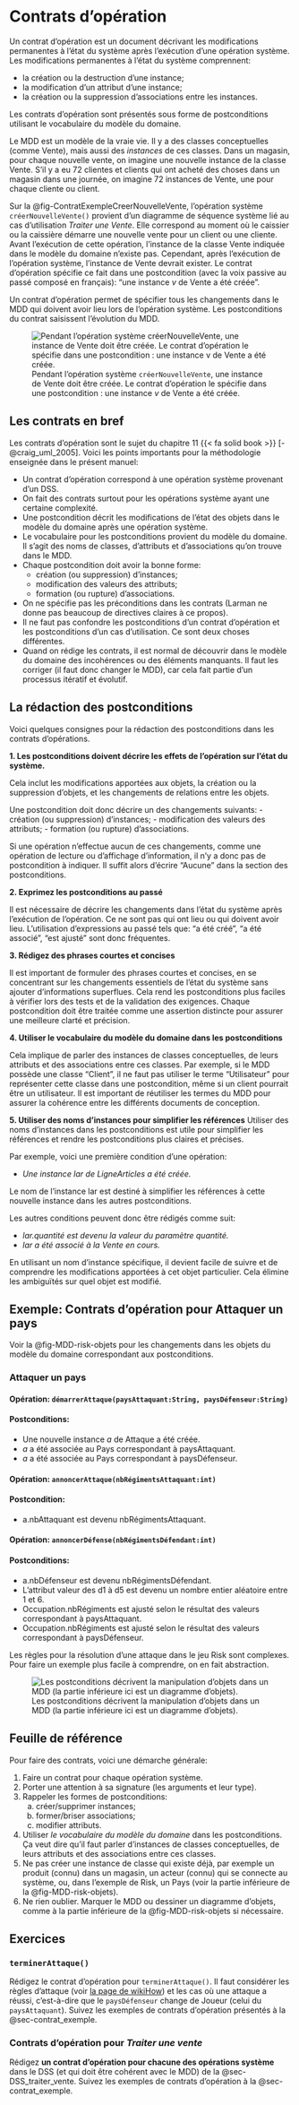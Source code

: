 # Contrats d'opération {#sec-contrats}

Un contrat d'opération est un document décrivant les modifications permanentes à l'état du système après l'exécution d'une opération système.
Les modifications permanentes à l'état du système comprennent:

- la création ou la destruction d'une instance;
- la modification d'un attribut d'une instance;
- la création ou la suppression d'associations entre les instances.

Les contrats d'opération sont présentés sous forme de postconditions utilisant le vocabulaire du modèle du domaine.

::: {.callout-important}
Le MDD est un modèle de la vraie vie.
Il y a des classes conceptuelles (comme Vente), mais aussi des *instances* de ces classes.
Dans un magasin, pour chaque nouvelle vente, on imagine une nouvelle instance de la classe Vente.
S'il y a eu 72 clientes et clients qui ont acheté des choses dans un magasin dans une journée, on imagine 72 instances de Vente, une pour chaque cliente ou client.
:::

Sur la @fig-ContratExempleCreerNouvelleVente, l'opération système `créerNouvelleVente()` provient d'un diagramme de séquence système lié au cas d'utilisation *Traiter une Vente*.
Elle correspond au moment où le caissier ou la caissière démarre une nouvelle vente pour un client ou une cliente.
Avant l'exécution de cette opération, l'instance de la classe Vente indiquée dans le modèle du domaine n'existe pas.
Cependant, après l'exécution de l'opération système, l'instance de Vente devrait exister.
Le contrat d'opération spécifie ce fait dans une postcondition (avec la voix passive au passé composé en français): "une instance *v* de Vente a été créée".

Un contrat d'opération permet de spécifier tous les changements dans le MDD qui doivent avoir lieu lors de l'opération système. Les postconditions du contrat saisissent l'évolution du MDD.

![Pendant l'opération système `créerNouvelleVente`, une instance de Vente doit être créée. Le contrat d'opération le spécifie dans une postcondition : une instance *v* de Vente a été créée.](images/Contrats-survol_export.svg){#fig-ContratExempleCreerNouvelleVente}

## Les contrats en bref

Les contrats d'opération sont le sujet du chapitre 11\ {{< fa solid book >}}\ [-@craig_uml_2005].
Voici les points importants pour la méthodologie enseignée dans le présent manuel:

- Un contrat d'opération correspond à une opération système provenant d'un DSS.
- On fait des contrats surtout pour les opérations système ayant une certaine complexité.
- Une postcondition décrit les modifications de l'état des objets dans le modèle du domaine après une opération système.
- Le vocabulaire pour les postconditions provient du modèle du domaine. Il s'agit des noms de classes, d'attributs et d'associations qu'on trouve dans le MDD.
- Chaque postcondition doit avoir la bonne forme:
  - création (ou suppression) d'instances;
  - modification des valeurs des attributs;
  - formation (ou rupture) d'associations.
- On ne spécifie pas les préconditions dans les contrats (Larman ne donne pas beaucoup de directives claires à ce propos).
- Il ne faut pas confondre les postconditions d'un contrat d'opération et les postconditions d'un cas d'utilisation. Ce sont deux choses différentes.
- Quand on rédige les contrats, il est normal de découvrir dans le modèle du domaine des incohérences ou des éléments manquants.
Il faut les corriger (il faut donc changer le MDD), car cela fait partie d'un processus itératif et évolutif.

## La rédaction des postconditions

Voici quelques consignes pour la rédaction des postconditions dans les contrats d'opérations.

**1. Les postconditions doivent décrire les effets de l'opération sur l'état du système.**

Cela inclut les modifications apportées aux objets, la création ou la suppression d'objets, et les changements de relations entre les objets.

Une postcondition doit donc décrire un des changements suivants:
- création (ou suppression) d'instances;
- modification des valeurs des attributs;
- formation (ou rupture) d'associations.

Si une opération n'effectue aucun de ces changements, comme une opération de lecture ou d'affichage d'information, il n'y a donc pas de postcondition à indiquer. Il suffit alors d'écrire "Aucune" dans la section des postconditions.

**2. Exprimez les postconditions au passé**

Il est nécessaire de décrire les changements dans l'état du système après l'exécution de l'opération. Ce ne sont pas qui ont lieu ou qui doivent avoir lieu. L'utilisation d'expressions au passé tels que: "a été créé", "a été associé", "est ajusté" sont donc fréquentes.

**3. Rédigez des phrases courtes et concises**

Il est important de formuler des phrases courtes et concises, en se concentrant sur les changements essentiels de l'état du système sans ajouter d’informations superflues. Cela rend les postconditions plus faciles à vérifier lors des tests et de la validation des exigences. Chaque postcondition doit être traitée comme une assertion distincte pour assurer une meilleure clarté et précision.

**4. Utiliser le vocabulaire du modèle du domaine dans les postconditions**

Cela implique de parler des instances de classes conceptuelles, de leurs attributs et des associations entre ces classes. Par exemple, si le MDD possède une classe "Client", il ne faut pas utiliser le terme "Utilisateur" pour représenter cette classe dans une postcondition, même si un client pourrait être un utilisateur. Il est important de réutiliser les termes du MDD pour assurer la cohérence entre les différents documents de conception.

**5. Utiliser des noms d'instances pour simplifier les références**
Utiliser des noms d'instances dans les postconditions est utile pour simplifier les références et rendre les postconditions plus claires et précises. 

Par exemple, voici une première condition d'une opération:

- *Une instance lar de LigneArticles a été créée.*

Le nom de l’instance lar est destiné à simplifier les références à cette nouvelle instance dans les autres postconditions.

Les autres conditions peuvent donc être rédigés comme suit:

- *lar.quantité est devenu la valeur du paramètre quantité.*
- *lar a été associé à la Vente en cours.*

En utilisant un nom d'instance spécifique, il devient facile de suivre et de comprendre les modifications apportées à cet objet particulier. Cela élimine les ambiguïtés sur quel objet est modifié.

## Exemple: Contrats d'opération pour Attaquer un pays {#sec-contrat_exemple}

Voir la @fig-MDD-risk-objets pour les changements dans les objets du modèle du domaine correspondant aux postconditions.

### Attaquer un pays {.unnumbered .unlisted}

#### Opération: `démarrerAttaque(paysAttaquant:String, paysDéfenseur:String)` {.unnumbered .unlisted}

#### Postconditions: {.unnumbered .unlisted}

- Une nouvelle instance *a* de Attaque a été créée.
- *a* a été associée au Pays correspondant à paysAttaquant.
- *a* a été associée au Pays correspondant à paysDéfenseur.

#### Opération: `annoncerAttaque(nbRégimentsAttaquant:int)` {.unnumbered .unlisted}

#### Postcondition: {.unnumbered .unlisted}

- a.nbAttaquant est devenu nbRégimentsAttaquant.

#### Opération: `annoncerDéfense(nbRégimentsDéfendant:int)` {.unnumbered .unlisted}

#### Postconditions: {.unnumbered .unlisted}

- a.nbDéfenseur est devenu nbRégimentsDéfendant.
- L'attribut valeur des d1 à d5 est devenu un nombre entier aléatoire entre 1 et 6.
- Occupation.nbRégiments est ajusté selon le résultat des valeurs correspondant à paysAttaquant.
- Occupation.nbRégiments est ajusté selon le résultat des valeurs correspondant à paysDéfenseur.

::: {.callout-important}
Les règles pour la résolution d'une attaque dans le jeu Risk sont complexes.
Pour faire un exemple plus facile à comprendre, on en fait abstraction.
:::

<!-- Draw.io svg contient du texte en SVG qui ne se présente pas bien lors de la conversion vers PDF (on obtien "Text is not SVG - cannot display"). Alors, on exporte manuellement une version du SVG ayant du texte compatible (tout en gardant l'original). Cela n'est pas idéal, mais c'est une solution. Voir https://www.diagrams.net/doc/faq/svg-export-text-problems et l'option "convert labels to SVG" -->
![Les postconditions décrivent la manipulation d'objets dans un MDD (la partie inférieure ici est un diagramme d'objets).](images/MDD-Risk-contrats_export.svg){#fig-MDD-risk-objets}

## Feuille de référence

Pour faire des contrats, voici une démarche générale:

1. Faire un contrat pour chaque opération système.
1. Porter une attention à sa signature (les arguments et leur type).
1. Rappeler les formes de postconditions:
   a) créer/supprimer instances;
   a) former/briser associations;
   a) modifier attributs.
1. Utiliser *le vocabulaire du modèle du domaine* dans les postconditions.
Ça veut dire qu'il faut parler d'instances de classes conceptuelles, de leurs attributs et des associations entre ces classes.
1. Ne pas créer une instance de classe qui existe déjà, par exemple un produit (connu) dans un magasin, un acteur (connu) qui se connecte au système, ou, dans l'exemple de Risk, un Pays (voir la partie inférieure de la @fig-MDD-risk-objets).
1. Ne rien oublier. Marquer le MDD ou dessiner un diagramme d'objets, comme à la partie inférieure de la @fig-MDD-risk-objets si nécessaire.

## Exercices

::: {#exr-contrat_Terminer_attaque}
### `terminerAttaque()`

Rédigez le contrat d'opération pour `terminerAttaque()`.
Il faut considérer les règles d'attaque (voir [la page de wikiHow](https://fr.wikihow.com/jouer-%C3%A0-Risk)) et les cas où une attaque a réussi, c'est-à-dire que le `paysDéfenseur` change de Joueur (celui du `paysAttaquant`).
Suivez les exemples de contrats d'opération présentés à la @sec-contrat_exemple.
:::

::: {#exr-contrats-Traiter-vente}

### Contrats d'opération pour *Traiter une vente*

Rédigez **un contrat d'opération pour chacune des opérations système** dans le DSS (et qui doit être cohérent avec le MDD) de la @sec-DSS_traiter_vente. 
Suivez les exemples de contrats d'opération à la @sec-contrat_exemple.

:::

